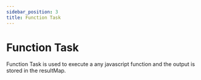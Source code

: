 ```yaml
---
sidebar_position: 3
title: Function Task
---
```


# Function Task

Function Task is used to execute a any javascript function and the output is stored in the resultMap.